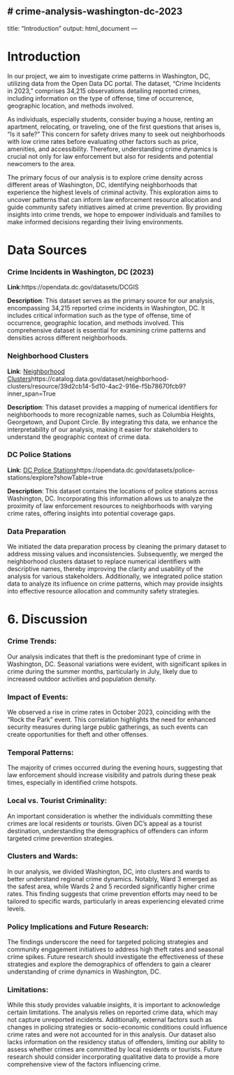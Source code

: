 # crime-analysis-washington-dc-2023
---
title: "Introduction"
output: html_document
---

# Introduction

In our project, we aim to investigate crime patterns in Washington, DC, utilizing data from the Open Data DC portal. The dataset, "Crime Incidents in 2023," comprises 34,215 observations detailing reported crimes, including information on the type of offense, time of occurrence, geographic location, and methods involved.

As individuals, especially students, consider buying a house, renting an apartment, relocating, or traveling, one of the first questions that arises is, "Is it safe?" This concern for safety drives many to seek out neighborhoods with low crime rates before evaluating other factors such as price, amenities, and accessibility. Therefore, understanding crime dynamics is crucial not only for law enforcement but also for residents and potential newcomers to the area.

The primary focus of our analysis is to explore crime density across different areas of Washington, DC, identifying neighborhoods that experience the highest levels of criminal activity. This exploration aims to uncover patterns that can inform law enforcement resource allocation and guide community safety initiatives aimed at crime prevention. By providing insights into crime trends, we hope to empower individuals and families to make informed decisions regarding their living environments.

# Data Sources

### Crime Incidents in Washington, DC (2023)

**Link**:https://opendata.dc.gov/datasets/DCGIS

**Description**: This dataset serves as the primary source for our analysis, encompassing 34,215 reported crime incidents in Washington, DC. It includes critical information such as the type of offense, time of occurrence, geographic location, and methods involved. This comprehensive dataset is essential for examining crime patterns and densities across different neighborhoods.

### Neighborhood Clusters

**Link**: [Neighborhood Clusters]https://catalog.data.gov/dataset/neighborhood-clusters/resource/39d2cb14-5d10-4ac2-916e-f5b78670fcb9?inner_span=True

**Description**: This dataset provides a mapping of numerical identifiers for neighborhoods to more recognizable names, such as Columbia Heights, Georgetown, and Dupont Circle. By integrating this data, we enhance the interpretability of our analysis, making it easier for stakeholders to understand the geographic context of crime data.

### DC Police Stations

**Link**: [DC Police Stations]https://opendata.dc.gov/datasets/police-stations/explore?showTable=true

**Description**: This dataset contains the locations of police stations across Washington, DC. Incorporating this information allows us to analyze the proximity of law enforcement resources to neighborhoods with varying crime rates, offering insights into potential coverage gaps.

### Data Preparation

We initiated the data preparation process by cleaning the primary dataset to address missing values and inconsistencies. Subsequently, we merged the neighborhood clusters dataset to replace numerical identifiers with descriptive names, thereby improving the clarity and usability of the analysis for various stakeholders. Additionally, we integrated police station data to analyze its influence on crime patterns, which may provide insights into effective resource allocation and community safety strategies.


# 6. Discussion

### **Crime Trends:** 
Our analysis indicates that theft is the predominant type of crime in Washington, DC. Seasonal variations were evident, with significant spikes in crime during the summer months, particularly in July, likely due to increased outdoor activities and population density.

### **Impact of Events:**
We observed a rise in crime rates in October 2023, coinciding with the "Rock the Park" event. This correlation highlights the need for enhanced security measures during large public gatherings, as such events can create opportunities for theft and other offenses.

### **Temporal Patterns:** 
The majority of crimes occurred during the evening hours, suggesting that law enforcement should increase visibility and patrols during these peak times, especially in identified crime hotspots.

### **Local vs. Tourist Criminality:** 
An important consideration is whether the individuals committing these crimes are local residents or tourists. Given DC's appeal as a tourist destination, understanding the demographics of offenders can inform targeted crime prevention strategies.

### **Clusters and Wards:** 
In our analysis, we divided Washington, DC, into clusters and wards to better understand regional crime dynamics. Notably, Ward 3 emerged as the safest area, while Wards 2 and 5 recorded significantly higher crime rates. This finding suggests that crime prevention efforts may need to be tailored to specific wards, particularly in areas experiencing elevated crime levels.

### **Policy Implications and Future Research:**
The findings underscore the need for targeted policing strategies and community engagement initiatives to address high theft rates and seasonal crime spikes. Future research should investigate the effectiveness of these strategies and explore the demographics of offenders to gain a clearer understanding of crime dynamics in Washington, DC.

### **Limitations:** 
While this study provides valuable insights, it is important to acknowledge certain limitations. The analysis relies on reported crime data, which may not capture unreported incidents. Additionally, external factors such as changes in policing strategies or socio-economic conditions could influence crime rates and were not accounted for in this analysis. Our dataset also lacks information on the residency status of offenders, limiting our ability to assess whether crimes are committed by local residents or tourists. Future research should consider incorporating qualitative data to provide a more comprehensive view of the factors influencing crime.